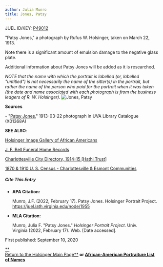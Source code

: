 ```yaml
---
author: Julia Munro
title: Jones, Patsy
---
```

JUEL ID/KEY: [P49012](http://juel.iath.virginia.edu/public_person?person=49012 "P49012")

"Patsy Jones," a photograph by Rufus W. Holsinger, taken on March 22, 1913.

Note there is a significant amount of emulsion damage to the negative glass plate.

Additional information about Patsy Jones will be added as it is researched. 

_NOTE that the name with which the portrait is labelled (or, labelled "untitled") is not necessarily the name of the sitter(s) in the portrait, but rather the name of the person who paid for the portrait when it was taken (the date and name associated with each photograph is from the business ledgers of R. W. Holsinger)._ ![Jones, Patsy](https://iiif.lib.virginia.edu/iiif/uva-lib:1041183/full/1000,1337/0/default.jpg "Jones, Patsy")

**Sources**

\- "[Patsy Jones](https://search.lib.virginia.edu/catalog/uva-lib:1041183#?c=0&m=0&s=0&cv=0 "Jones, Patsy")," 1913-03-22 photograph in UVA Library Catalogue (X01368A) 

**SEE ALSO**:

[Holsinger Image Gallery of African Americans](http://rwholsingerphotos.org/images.php "Holsinger Image Gallery of African Americans")

[J. F. Bell Funeral Home Records](http://www2.vcdh.virginia.edu/afam/raceandplace/perl_scripts/funeral_search.html "J. F. Bell Funeral Home Database")

[Charlottesville City Directory, 1914-15 \[Hathi Trust\]](https://catalog.hathitrust.org/Record/101954103 "Charlottesville City Directory, 1914-15") 

[1870 & 1910 U. S. Census - Charlottesville & Esmont Communities](http://www2.vcdh.virginia.edu/afam/raceandplace/census/search_both.html "1870 & 1910 U. S. Census: Charlottesville and Esmont Communities")

##### **Cite This Entry**

*   **APA Citation:**
    
    Munro, J.F. (2022, February 17). Patsy Jones. Holsinger Portrait Project. https://juel.iath.virginia.edu/node/1955
    
*   **MLA Citation:**
    
    Munro, Julia F. "Patsy Jones." _Holsinger Portrait Project_. Univ. Virginia (2022, February 17). Web. \[Date accessed\].
    

  
First published: September 10, 2020     

[**  
Return to the Holsinger Main Page**](http://juel.iath.virginia.edu/node/980) **or [African-American Portraiture List of Names](http://juel.iath.virginia.edu/node/996)**